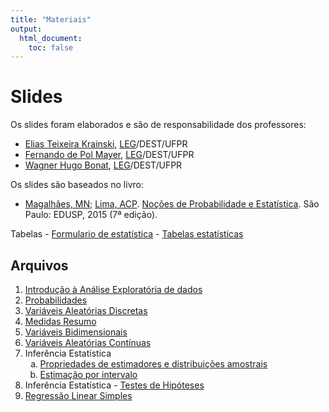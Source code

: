 ```yaml
---
title: "Materiais"
output:
  html_document:
    toc: false
---
```


# Slides

Os slides foram elaborados e são de responsabilidade dos professores:

- [Elias Teixeira Krainski][], [LEG][]/DEST/UFPR
- [Fernando de Pol Mayer][], [LEG][]/DEST/UFPR
- [Wagner Hugo Bonat][], [LEG][]/DEST/UFPR

Os slides são baseados no livro:

- [Magalhães, MN](http://www.ime.usp.br/~marcos);
      [Lima, ACP](http://www.ime.usp.br/~acarlos).
      [Noções de Probabilidade e
      Estatística](http://www.ime.usp.br/~noproest). São Paulo: EDUSP,
      2015 (7ª edição).

Tabelas
- [Formulario de estatística](http://cursos.leg.upfr.br/estbas/formularioEST.pdf) 
- [Tabelas estatísticas](http://cursos.leg.ufpr.br/estbas/tabelasEST.pdf) 

## Arquivos

1. [Introdução à Análise Exploratória de dados](http://cursos.leg.ufpr.br/estbas-slides/slides/01_Analise_Exploratoria.pdf)
2. [Probabilidades](http://cursos.leg.ufpr.br/estbas-slides/slides//02_Probabilidades.pdf)
3. [Variáveis Aleatórias Discretas](http://cursos.leg.ufpr.br/estbas-slides/slides//03_Variaveis_Discretas.pdf)
4. [Medidas Resumo](http://cursos.leg.ufpr.br/estbas-slides/slides//04_Medidas_Resumo.pdf)
5. [Variáveis Bidimensionais](http://cursos.leg.ufpr.br/estbas-slides/slides//05_Variaveis_Bidimensionais.pdf)
6. [Variáveis Aleatórias Contínuas](http://cursos.leg.ufpr.br/estbas-slides/slides//06_Variaveis_Continuas.pdf)
7. Inferência Estatística
    a. [Propriedades de estimadores e distribuições
    amostrais](http://cursos.leg.ufpr.br/estbas-slides/slides//07a_Estimacao.pdf)
    b. [Estimação por intervalo](http://cursos.leg.ufpr.br/estbas-slides/slides//07b_Estimacao.pdf)
8. Inferência Estatística - [Testes de
   Hipóteses](http://cursos.leg.ufpr.br/estbas-slides/slides//08_Teste_Hipotese.pdf)
9. [Regressão Linear Simples](http://cursos.leg.ufpr.br/estbas-slides/slides//09_Regressao.pdf)


[Elias Teixeira Krainski]: http://www.leg.ufpr.br/~elias/
[Fernando de Pol Mayer]: http://leg.ufpr.br/~fernandomayer
[Wagner Hugo Bonat]: http://leg.ufpr.br/~wagner
[LEG]: http://www.leg.ufpr.br
